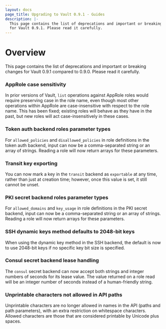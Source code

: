```yaml
---
layout: docs
page_title: Upgrading to Vault 0.9.1 - Guides
description: |-
  This page contains the list of deprecations and important or breaking changes
  for Vault 0.9.1. Please read it carefully.
---
```


# Overview

This page contains the list of deprecations and important or breaking changes
for Vault 0.9.1 compared to 0.9.0. Please read it carefully.

### AppRole case sensitivity

In prior versions of Vault, `list` operations against AppRole roles would
require preserving case in the role name, even though most other operations
within AppRole are case-insensitive with respect to the role name. This has
been fixed; existing roles will behave as they have in the past, but new roles
will act case-insensitively in these cases.

### Token auth backend roles parameter types

For `allowed_policies` and `disallowed_policies` in role definitions in the
token auth backend, input can now be a comma-separated string or an array of
strings. Reading a role will now return arrays for these parameters.

### Transit key exporting

You can now mark a key in the `transit` backend as `exportable` at any time,
rather than just at creation time; however, once this value is set, it still
cannot be unset.

### PKI secret backend roles parameter types

For `allowed_domains` and `key_usage` in role definitions in the PKI secret
backend, input can now be a comma-separated string or an array of strings.
Reading a role will now return arrays for these parameters.

### SSH dynamic keys method defaults to 2048-bit keys

When using the dynamic key method in the SSH backend, the default is now to use
2048-bit keys if no specific key bit size is specified.

### Consul secret backend lease handling

The `consul` secret backend can now accept both strings and integer numbers of
seconds for its lease value. The value returned on a role read will be an
integer number of seconds instead of a human-friendly string.

### Unprintable characters not allowed in API paths

Unprintable characters are no longer allowed in names in the API (paths and
path parameters), with an extra restriction on whitespace characters. Allowed
characters are those that are considered printable by Unicode plus spaces.
